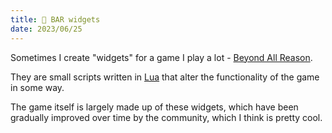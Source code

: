 ---
title: 🤖 BAR widgets
date: 2023/06/25
---


<Github id="lokimckay/bar-widgets" />

Sometimes I create "widgets" for a game I play a lot - [Beyond All Reason](https://www.beyondallreason.info/).

They are small scripts written in [Lua](<https://en.wikipedia.org/wiki/Lua_(programming_language)>) that alter the functionality of the game in some way.

The game itself is largely made up of these widgets, which have been gradually improved over time by the community, which I think is pretty cool.
